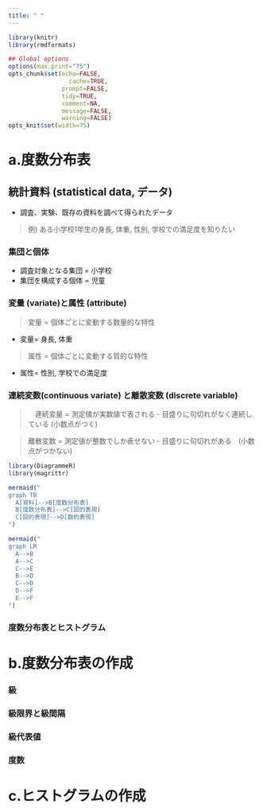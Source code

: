 ```yaml
---
title: " "
---
```



```r
library(knitr)
library(rmdformats)

## Global options
options(max.print="75")
opts_chunk$set(echo=FALSE,
	             cache=TRUE,
               prompt=FALSE,
               tidy=TRUE,
               comment=NA,
               message=FALSE,
               warning=FALSE)
opts_knit$set(width=75)
```



# a.度数分布表

## 統計資料 (statistical data, データ)

- 調査、実験、既存の資料を調べて得られたデータ

> 例) ある小学校1年生の身長, 体重, 性別, 学校での満足度を知りたい

### 集団と個体

- 調査対象となる集団 = 小学校
- 集団を構成する個体 = 児童

### 変量 (variate)と属性 (attribute)

> 変量 = 個体ごとに変動する数量的な特性

- 変量= 身長, 体重

> 属性 = 個体ごとに変動する質的な特性

- 属性= 性別, 学校での満足度


### 連続変数(continuous variate) と離散変数 (discrete variable)
>　連続変量 = 測定値が実数値で表される
 - 目盛りに句切れがなく連続している (小数点がつく)

>  離散変数 = 測定値が整数でしか表せない 
 - 目盛りに句切れがある　(小数点がつかない)


```r
library(DiagrammeR)
library(magrittr)

mermaid("
graph TB
  A[資料]-->B[度数分布表] 
  B[度数分布表]-->C[図的表現]
  C[図的表現]-->D[数的表現]
")

mermaid("
graph LR
  A-->B
  A-->C
  C-->E
  B-->D
  C-->D
  D-->F
  E-->F
")


```



### 度数分布表とヒストグラム

# b.度数分布表の作成

### 級
### 級限界と級間隔
### 級代表値
### 度数


# c.ヒストグラムの作成
